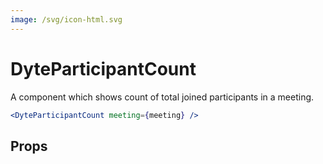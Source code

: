 ```yaml
---
image: /svg/icon-html.svg
---
```


# DyteParticipantCount

A component which shows count of total joined participants in a meeting.

```jsx
<DyteParticipantCount meeting={meeting} />
```

## Props

<PropsTable of="dyte-participant-count" />
